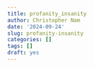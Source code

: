 ---
title: profanity_insanity
author: Christopher Nam
date: '2024-09-24'
slug: profanity-insanity
categories: []
tags: []
draft: yes
---
